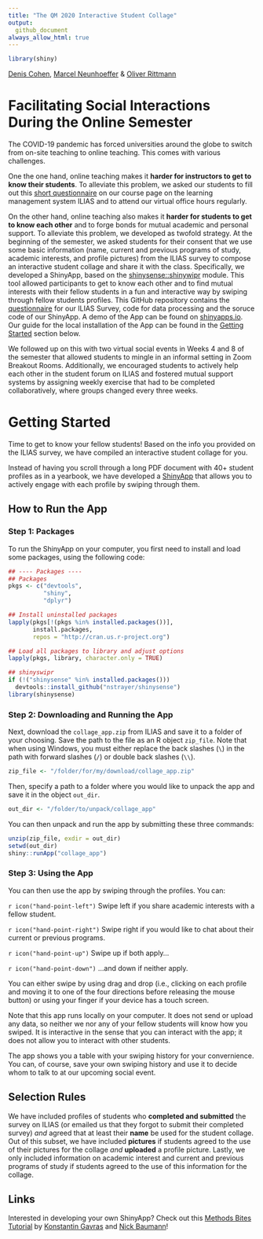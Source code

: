 ```yaml
---
title: "The QM 2020 Interactive Student Collage"
output:
  github_document
always_allow_html: true
---
```


```r
library(shiny)
```

[Denis Cohen](https://twitter.com/denis_cohen), [Marcel Neunhoeffer](https://twitter.com/mneunho) & [Oliver Rittmann](https://www.sowi.uni-mannheim.de/gschwend/team/postdocs-and-doctoral-students/oliver-rittmann/)

# Facilitating Social Interactions During the Online Semester

The COVID-19 pandemic has forced universities around the globe to switch from
on-site teaching to online teaching. This comes with various challenges.

One the one hand, online teaching makes it **harder for instructors to get to know their students**.
To alleviate this problem, we asked our students to fill out this [short questionnaire](https://github.com/SocialScienceDataLab/denis-cohen/blob/main/QM 2020 Survey.pdf) on our course page on the learning management system ILIAS and to attend our virtual office hours regularly.

On the other hand, online teaching also makes it **harder for students to get to know each other** and to forge bonds for mutual academic and personal support.
To alleviate this problem, we developed as twofold strategy.
At the beginning of the semester, we asked students for their consent that we use some basic information (name, current and previous programs of study, academic interests, and profile pictures) from the ILIAS survey to compose an interactive student collage and share it with the class. Specifically, we developed a ShinyApp, based on the [shinysense::shinywipr](https://github.com/nstrayer/shinysense) module. This tool allowed participants to get to know each other and to find mutual interests with their fellow students in a fun and interactive way by swiping through fellow students profiles. This GitHub repository contains the [questionnaire](https://github.com/SocialScienceDataLab/denis-cohen/blob/main/QM 2020 Survey.pdf) for our ILIAS Survey, code for data processing and the soruce code of our ShinyApp. A demo of the App can be found on [shinyapps.io](https://denis-cohen.shinyapps.io/collage_app/). Our guide for the local installation of the App can be found in the [Getting Started](#getting-started) section below.

We followed up on this with two virtual social events in Weeks 4 and 8 of the semester that allowed students to mingle in an informal setting in Zoom Breakout Rooms. Additionally, we encouraged students to actively help each other in the student forum on ILIAS and fostered mutual support systems by assigning weekly exercise that had to be completed collaboratively, where groups changed every three weeks.


# Getting Started

Time to get to know your fellow students! Based on the info you provided on the ILIAS survey, we have compiled an interactive student collage for you. 

Instead of having you scroll through a long PDF document with 40+ student profiles as in a yearbook, we have developed a [ShinyApp](https://www.shinyapps.io/) that allows you to actively engage with each profile by swiping through them. 

## How to Run the App

### Step 1: Packages

To run the ShinyApp on your computer, you first need to install and load some packages, using the following code:

```r
## ---- Packages ----
## Packages
pkgs <- c("devtools",
          "shiny",
          "dplyr")

## Install uninstalled packages
lapply(pkgs[!(pkgs %in% installed.packages())],
       install.packages,
       repos = "http://cran.us.r-project.org")

## Load all packages to library and adjust options
lapply(pkgs, library, character.only = TRUE)

## shinyswipr
if (!("shinysense" %in% installed.packages()))
  devtools::install_github("nstrayer/shinysense")
library(shinysense)
```

### Step 2: Downloading and Running the App

Next, download the `collage_app.zip` from ILIAS and save it to a folder of your choosing. Save the path to the file as an R object `zip_file`. Note that when using Windows, you must either replace the back slashes (`\`) in the path with forward slashes (`/`) or double back slashes (`\\`).

```r
zip_file <- "/folder/for/my/download/collage_app.zip"
```

Then, specify a path to a folder where you would like to unpack the app and save it in the object `out_dir`.

```r
out_dir <- "/folder/to/unpack/collage_app"
```

You can then unpack and run the app by submitting these three commands:

```r
unzip(zip_file, exdir = out_dir)
setwd(out_dir)
shiny::runApp("collage_app")
```

### Step 3: Using the App

You can then use the app by swiping through the profiles. You can:

  `r icon("hand-point-left")` Swipe left if you share academic interests with a fellow student.
  
  `r icon("hand-point-right")` Swipe right if you would like to chat about their current or previous programs.
  
  `r icon("hand-point-up")` Swipe up if both apply...
  
  `r icon("hand-point-down")` ...and down if neither apply.
  
You can either swipe by using drag and drop (i.e., clicking on each profile and moving it to one of the four directions before releasing the mouse button) or using your finger if your device has a touch screen.
  
Note that this app runs locally on your computer. It does not send or upload any data, so neither we nor any of your fellow students will know how you swiped. It is interactive in the sense that you can interact with the app; it does not allow you to interact with other students.

The app shows you a table with your swiping history for your convernience. You can, of course, save your own swiping history and use it to decide whom to talk to at our upcoming social event.

## Selection Rules

We have included profiles of students who **completed and submitted** the survey on ILIAS (or emailed us that they forgot to submit their completed survey) *and* agreed that at least their **name** be used for the student collage. Out of this subset, we have included **pictures** if students agreed to the use of their pictures for the collage *and* **uploaded** a profile picture. Lastly, we only included information on academic interest and current and previous programs of study if students agreed to the use of this information for the collage.

## Links

Interested in developing your own ShinyApp? Check out this [Methods Bites Tutorial](https://www.mzes.uni-mannheim.de/socialsciencedatalab/article/shiny-apps/) by [Konstantin Gavras](https://twitter.com/kongavras) and [Nick Baumann](https://twitter.com/Nick_Baumann97)!
